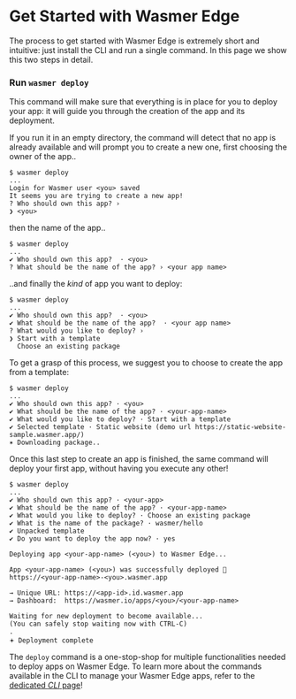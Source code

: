 
# Get Started with Wasmer Edge

The process to get started with Wasmer Edge is extremely short and intuitive: just install 
the CLI and run a single command. In this page we show this two steps in detail. 

<Steps>
 
<Install />

### Run `wasmer deploy`
This command will make sure that everything is in place for you to deploy your
app: it will guide you through the creation of the app and its deployment.

If you run it in an empty directory, the command will detect that no app is
already available and will prompt you to create a new one, first choosing the
owner of the app..

```shell
$ wasmer deploy                                             
...
Login for Wasmer user <you> saved
It seems you are trying to create a new app!
? Who should own this app? ›
❯ <you> 
```

then the name of the app..

```shell
$ wasmer deploy                                             
...
✔ Who should own this app?  · <you>
? What should be the name of the app? › <your app name> 
````

..and finally the _kind_ of app you want to deploy:
```shell
$ wasmer deploy                                             
...
✔ Who should own this app?  · <you>
✔ What should be the name of the app?  · <your app name> 
? What would you like to deploy? ›
❯ Start with a template
  Choose an existing package
```

To get a grasp of this process, we suggest you to choose to create the app from 
a template:

```shell
$ wasmer deploy                                             
...
✔ Who should own this app? · <you> 
✔ What should be the name of the app? · <your-app-name> 
✔ What would you like to deploy? · Start with a template
✔ Selected template · Static website (demo url https://static-website-sample.wasmer.app/)
✶ Downloading package.. 
```

Once this last step to create an app is finished, the same command will deploy
your first app, without having you execute any other!

```shell
$ wasmer deploy                                             
...
✔ Who should own this app? · <your-app> 
✔ What should be the name of the app? · <your-app-name> 
✔ What would you like to deploy? · Choose an existing package
✔ What is the name of the package? · wasmer/hello
✔ Unpacked template
✔ Do you want to deploy the app now? · yes

Deploying app <your-app-name> (<you>) to Wasmer Edge...

App <your-app-name> (<you>) was successfully deployed 🚀
https://<your-app-name>-<you>.wasmer.app

→ Unique URL: https://<app-id>.id.wasmer.app
→ Dashboard:  https://wasmer.io/apps/<you>/<your-app-name>

Waiting for new deployment to become available...
(You can safely stop waiting now with CTRL-C)
.
𖥔 Deployment complete
```

</Steps>

The `deploy` command is a one-stop-shop for multiple functionalities needed to
deploy apps on Wasmer Edge. To learn more about the commands available in the
CLI to manage your Wasmer Edge apps, refer to the [dedicated _CLI_
page](/edge/cli)!
